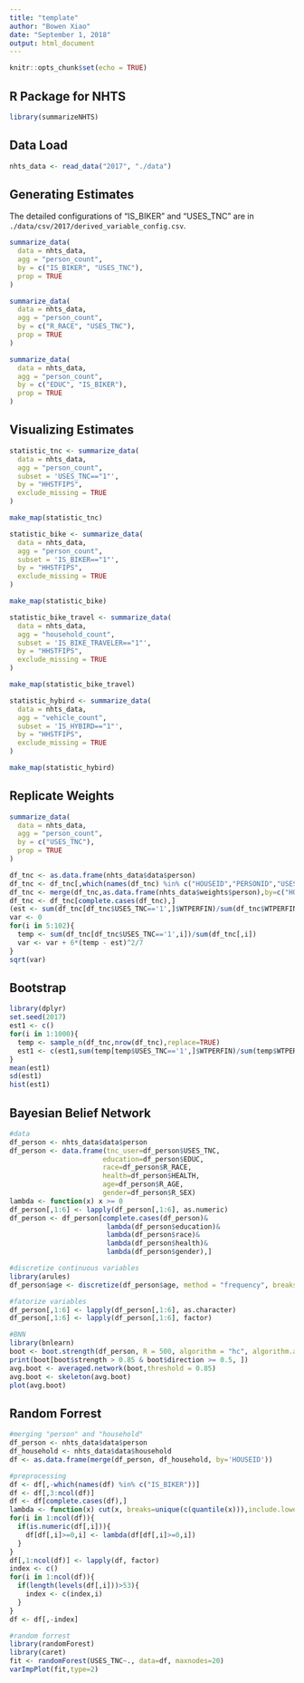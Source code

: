 ---
title: "template"
author: "Bowen Xiao"
date: "September 1, 2018"
output: html_document
---

```{r setup, include=FALSE}
knitr::opts_chunk$set(echo = TRUE)
```

## R Package for NHTS

```{r}
library(summarizeNHTS)
```

## Data Load

```{r}
nhts_data <- read_data("2017", "./data")
```

## Generating Estimates

The detailed configurations of "IS_BIKER" and "USES_TNC" are in `./data/csv/2017/derived_variable_config.csv`.

```{r}
summarize_data(
  data = nhts_data,
  agg = "person_count",
  by = c("IS_BIKER", "USES_TNC"),
  prop = TRUE
)
```

```{r}
summarize_data(
  data = nhts_data,
  agg = "person_count",
  by = c("R_RACE", "USES_TNC"),
  prop = TRUE
)
```

```{r}
summarize_data(
  data = nhts_data,
  agg = "person_count",
  by = c("EDUC", "IS_BIKER"),
  prop = TRUE
)
```

## Visualizing Estimates

```{r}
statistic_tnc <- summarize_data(
  data = nhts_data,
  agg = "person_count",
  subset = 'USES_TNC=="1"',
  by = "HHSTFIPS",
  exclude_missing = TRUE
)

make_map(statistic_tnc)
```

```{r}
statistic_bike <- summarize_data(
  data = nhts_data,
  agg = "person_count",
  subset = 'IS_BIKER=="1"',
  by = "HHSTFIPS",
  exclude_missing = TRUE
)

make_map(statistic_bike)
```

```{r}
statistic_bike_travel <- summarize_data(
  data = nhts_data,
  agg = "household_count",
  subset = 'IS_BIKE_TRAVELER=="1"',
  by = "HHSTFIPS",
  exclude_missing = TRUE
)

make_map(statistic_bike_travel)
```

```{r}
statistic_hybird <- summarize_data(
  data = nhts_data,
  agg = "vehicle_count",
  subset = 'IS_HYBIRD=="1"',
  by = "HHSTFIPS",
  exclude_missing = TRUE
)

make_map(statistic_hybird)
```

## Replicate Weights

```{r}
summarize_data(
  data = nhts_data,
  agg = "person_count",
  by = c("USES_TNC"),
  prop = TRUE
)
```

```{r}
df_tnc <- as.data.frame(nhts_data$data$person)
df_tnc <- df_tnc[,which(names(df_tnc) %in% c("HOUSEID","PERSONID","USES_TNC"))]
df_tnc <- merge(df_tnc,as.data.frame(nhts_data$weights$person),by=c("HOUSEID","PERSONID"))
df_tnc <- df_tnc[complete.cases(df_tnc),]
(est <- sum(df_tnc[df_tnc$USES_TNC=='1',]$WTPERFIN)/sum(df_tnc$WTPERFIN))
var <- 0
for(i in 5:102){
  temp <- sum(df_tnc[df_tnc$USES_TNC=='1',i])/sum(df_tnc[,i])
  var <- var + 6*(temp - est)^2/7
}
sqrt(var)
```

## Bootstrap

```{r}
library(dplyr)
set.seed(2017)
est1 <- c()
for(i in 1:1000){
  temp <- sample_n(df_tnc,nrow(df_tnc),replace=TRUE)
  est1 <- c(est1,sum(temp[temp$USES_TNC=='1',]$WTPERFIN)/sum(temp$WTPERFIN))
}
mean(est1)
sd(est1)
hist(est1)
```

## Bayesian Belief Network

```{r}
#data
df_person <- nhts_data$data$person
df_person <- data.frame(tnc_user=df_person$USES_TNC,
                       education=df_person$EDUC,
                       race=df_person$R_RACE,
                       health=df_person$HEALTH,
                       age=df_person$R_AGE,
                       gender=df_person$R_SEX)
lambda <- function(x) x >= 0
df_person[,1:6] <- lapply(df_person[,1:6], as.numeric)
df_person <- df_person[complete.cases(df_person)&
                        lambda(df_person$education)&
                        lambda(df_person$race)&
                        lambda(df_person$health)&
                        lambda(df_person$gender),]

#discretize continuous variables
library(arules)
df_person$age <- discretize(df_person$age, method = "frequency", breaks = 5)

#fatorize variables
df_person[,1:6] <- lapply(df_person[,1:6], as.character)
df_person[,1:6] <- lapply(df_person[,1:6], factor)

#BNN
library(bnlearn)
boot <- boot.strength(df_person, R = 500, algorithm = "hc", algorithm.args = list(score = "bde", iss = 10))
print(boot[boot$strength > 0.85 & boot$direction >= 0.5, ])
avg.boot <- averaged.network(boot,threshold = 0.85)
avg.boot <- skeleton(avg.boot)
plot(avg.boot)
```

## Random Forrest

```{r}
#merging "person" and "household"
df_person <- nhts_data$data$person
df_household <- nhts_data$data$household
df <- as.data.frame(merge(df_person, df_household, by='HOUSEID'))

#preprocessing
df <- df[,-which(names(df) %in% c("IS_BIKER"))]
df <- df[,3:ncol(df)]
df <- df[complete.cases(df),]
lambda <- function(x) cut(x, breaks=unique(c(quantile(x))),include.lowest=TRUE)
for(i in 1:ncol(df)){
  if(is.numeric(df[,i])){
    df[df[,i]>=0,i] <- lambda(df[df[,i]>=0,i])
  }
}
df[,1:ncol(df)] <- lapply(df, factor)
index <- c()
for(i in 1:ncol(df)){
  if(length(levels(df[,i]))>53){
    index <- c(index,i)
  }
}
df <- df[,-index]

#random forrest
library(randomForest)
library(caret)
fit <- randomForest(USES_TNC~., data=df, maxnodes=20)
varImpPlot(fit,type=2)
```